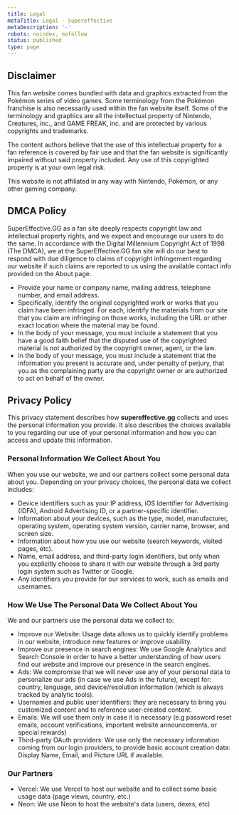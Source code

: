 ```yaml
---
title: Legal
metaTitle: Legal - Supereffective
metaDescription: '-'
robots: noindex, nofollow
status: published
type: page
---
```


## Disclaimer

This fan website comes bundled with data and graphics extracted from the Pokémon series of video games. Some terminology
from the Pokémon franchise is also necessarily used within the fan website itself. Some of the terminology and graphics
are all the intellectual property of Nintendo, Creatures, inc., and GAME FREAK, inc. and are protected by various
copyrights and trademarks.

The content authors believe that the use of this intellectual property for a fan reference is covered by fair use and
that the fan website is significantly impaired without said property included. Any use of this copyrighted property is
at your own legal risk.

This website is not affiliated in any way with Nintendo, Pokémon, or any other gaming company.

## DMCA Policy

SuperEffective.GG as a fan site deeply respects copyright law and intellectual property rights, and we expect and
encourage our users to do the same. In accordance with the Digital Millennium Copyright Act of 1998 (The DMCA), we at
the SuperEffective.GG fan site will do our best to respond with due diligence to claims of copyright infringement
regarding our website if such claims are reported to us using the available contact info provided on the About page.

- Provide your name or company name, mailing address, telephone number, and email address.
- Specifically, identify the original copyrighted work or works that you claim have been infringed. For each, identify
  the materials from our site that you claim are infringing on those works, including the URL or other exact location
  where the material may be found.
- In the body of your message, you must include a statement that you have a good faith belief that the disputed use of
  the copyrighted material is not authorized by the copyright owner, agent, or the law.
- In the body of your message, you must include a statement that the information you present is accurate and, under
  penalty of perjury, that you as the complaining party are the copyright owner or are authorized to act on behalf of
  the owner.

## Privacy Policy

This privacy statement describes how **supereffective.gg** collects and uses the personal information you provide. It
also describes the choices available to you regarding our use of your personal information and how you can access and
update this information.

### Personal Information We Collect About You

When you use our website, we and our partners collect some personal data about you. Depending on your privacy choices,
the personal data we collect includes:

- Device identifiers such as your IP address, iOS Identifier for Advertising (IDFA), Android Advertising ID, or a
  partner-specific identifier.
- Information about your devices, such as the type, model, manufacturer, operating system, operating system version,
  carrier name, browser, and screen size.
- Information about how you use our website (search keywords, visited pages, etc).
- Name, email address, and third-party login identifiers, but only when you explicitly choose to share it with our
  website through a 3rd party login system such as Twitter or Google.
- Any identifiers you provide for our services to work, such as emails and usernames.

### How We Use The Personal Data We Collect About You

We and our partners use the personal data we collect to:

- Improve our Website: Usage data allows us to quickly identify problems in our website, introduce new features or
  improve usability.
- Improve our presence in search engines: We use Google Analytics and Search Console in order to have a better
  understanding of how users find our website and improve our presence in the search engines.
- Ads: We compromise that we will never use any of your personal data to personalize our ads (in case we use Ads in the
  future), except for: country, language, and device/resolution information (which is always tracked by analytic tools).
- Usernames and public user identifiers: they are necessary to bring you customized content and to reference
  user-created content.
- Emails: We will use them only in case it is necessary (e.g password reset emails, account verifications, important
  website announcements, or special rewards)
- Third-party OAuth providers: We use only the necessary information coming from our login providers, to provide basic
  account creation data: Display Name, Email, and Picture URL if available.

### Our Partners

- Vercel: We use Vercel to host our website and to collect some basic usage data (page views, country, etc.)
- Neon: We use Neon to host the website's data (users, dexes, etc)
